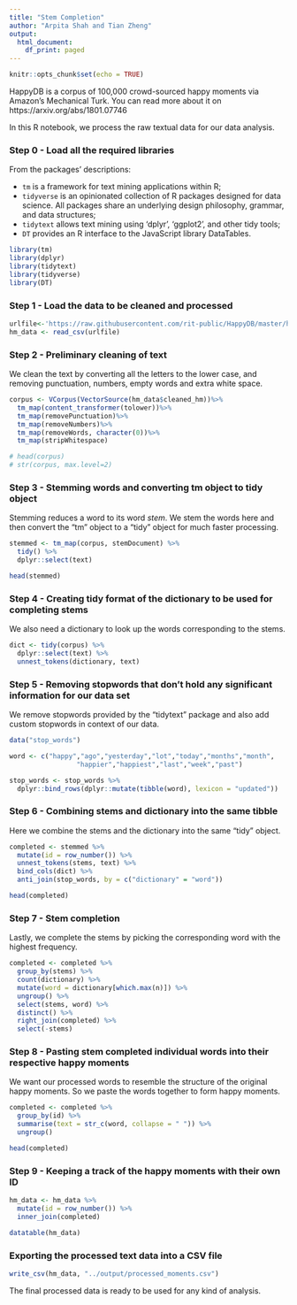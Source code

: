 ```yaml
---
title: "Stem Completion"
author: "Arpita Shah and Tian Zheng"
output:
  html_document:
    df_print: paged
---
```


```r
knitr::opts_chunk$set(echo = TRUE)
```

HappyDB is a corpus of 100,000 crowd-sourced happy moments via Amazon's Mechanical Turk. You can read more about it on https://arxiv.org/abs/1801.07746

In this R notebook, we process the raw textual data for our data analysis.

### Step 0 - Load all the required libraries

From the packages' descriptions:

+ `tm` is a framework for text mining applications within R;
+ `tidyverse` is an opinionated collection of R packages designed for data science. All packages share an underlying design philosophy, grammar, and data structures;
+ `tidytext` allows text mining using 'dplyr', 'ggplot2', and other tidy tools;
+ `DT` provides an R interface to the JavaScript library DataTables.

```r
library(tm)
library(dplyr)
library(tidytext)
library(tidyverse)
library(DT)
```

### Step 1 - Load the data to be cleaned and processed

```r
urlfile<-'https://raw.githubusercontent.com/rit-public/HappyDB/master/happydb/data/cleaned_hm.csv'
hm_data <- read_csv(urlfile)
```

### Step 2 - Preliminary cleaning of text

We clean the text by converting all the letters to the lower case, and removing punctuation, numbers, empty words and extra white space.

```r
corpus <- VCorpus(VectorSource(hm_data$cleaned_hm))%>%
  tm_map(content_transformer(tolower))%>%
  tm_map(removePunctuation)%>%
  tm_map(removeNumbers)%>%
  tm_map(removeWords, character(0))%>%
  tm_map(stripWhitespace)
```

```r
# head(corpus)
# str(corpus, max.level=2)
```


### Step 3 - Stemming words and converting tm object to tidy object

Stemming reduces a word to its word *stem*. We stem the words here and then convert the "tm" object to a "tidy" object for much faster processing.

```r
stemmed <- tm_map(corpus, stemDocument) %>%
  tidy() %>%
  dplyr::select(text)
```

```r
head(stemmed)
```


### Step 4 - Creating tidy format of the dictionary to be used for completing stems

We also need a dictionary to look up the words corresponding to the stems.

```r
dict <- tidy(corpus) %>%
  dplyr::select(text) %>%
  unnest_tokens(dictionary, text)
```

### Step 5 - Removing stopwords that don't hold any significant information for our data set

We remove stopwords provided by the "tidytext" package and also add custom stopwords in context of our data.

```r
data("stop_words")

word <- c("happy","ago","yesterday","lot","today","months","month",
                 "happier","happiest","last","week","past")

stop_words <- stop_words %>%
  dplyr::bind_rows(dplyr::mutate(tibble(word), lexicon = "updated"))
```

### Step 6 - Combining stems and dictionary into the same tibble

Here we combine the stems and the dictionary into the same "tidy" object.

```r
completed <- stemmed %>%
  mutate(id = row_number()) %>%
  unnest_tokens(stems, text) %>%
  bind_cols(dict) %>%
  anti_join(stop_words, by = c("dictionary" = "word"))
```

```r
head(completed)
```


### Step 7 - Stem completion

Lastly, we complete the stems by picking the corresponding word with the highest frequency.

```r
completed <- completed %>%
  group_by(stems) %>%
  count(dictionary) %>%
  mutate(word = dictionary[which.max(n)]) %>%
  ungroup() %>%
  select(stems, word) %>%
  distinct() %>%
  right_join(completed) %>%
  select(-stems)
```

### Step 8 - Pasting stem completed individual words into their respective happy moments

We want our processed words to resemble the structure of the original happy moments. So we paste the words together to form happy moments.

```r
completed <- completed %>%
  group_by(id) %>%
  summarise(text = str_c(word, collapse = " ")) %>%
  ungroup()
```

```r
head(completed)
```


### Step 9 - Keeping a track of the happy moments with their own ID

```r
hm_data <- hm_data %>%
  mutate(id = row_number()) %>%
  inner_join(completed)

datatable(hm_data)
```

### Exporting the processed text data into a CSV file

```r
write_csv(hm_data, "../output/processed_moments.csv") 
```

The final processed data is ready to be used for any kind of analysis.